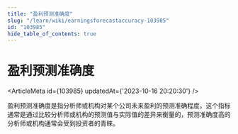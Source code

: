 ```yaml
---
title: "盈利预测准确度"
slug: "/learn/wiki/earningsforecastaccuracy-103985"
id: "103985"
hide_table_of_contents: true
---
```



# 盈利预测准确度

<ArticleMeta id={103985} updatedAt={'2023-10-16 20:20:30'} />
<div className='border-solid border-b border-t-0 my-4 border-[var(--ifm-color-gray-300)]' />

盈利预测准确度是指分析师或机构对某个公司未来盈利的预测准确程度。这个指标通常是通过比较分析师或机构的预测值与实际值的差异来衡量的，预测准确度高的分析师或机构通常会受到投资者的青睐。
